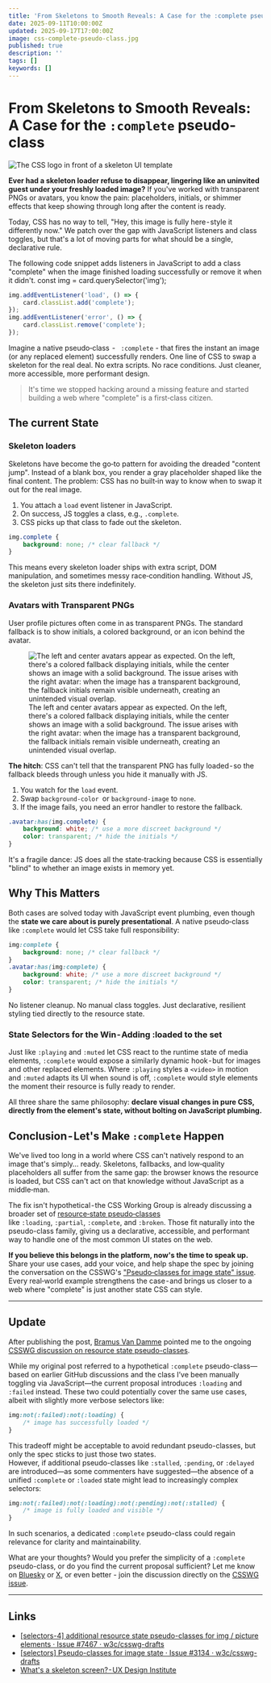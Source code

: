 ```yaml
---
title: 'From Skeletons to Smooth Reveals: A Case for the :complete pseudo-class'
date: 2025-09-11T10:00:00Z
updated: 2025-09-17T17:00:00Z
image: css-complete-pseudo-class.jpg
published: true
description: ''
tags: []
keywords: []
---
```



# From Skeletons to Smooth Reveals: A Case for the `:complete` pseudo-class

![The CSS logo in front of a skeleton UI template](css-complete-pseudo-class.jpg)

**Ever had a skeleton loader refuse to disappear, lingering like an uninvited guest under your freshly loaded image?** If you've worked with transparent PNGs or avatars, you know the pain: placeholders, initials, or shimmer effects that keep showing through long after the content is ready.

Today, CSS has no way to tell, "Hey, this image is fully here - style it differently now." We patch over the gap with JavaScript listeners and class toggles, but that's a lot of moving parts for what should be a single, declarative rule.

The following code snippet adds listeners in JavaScript to add a class "complete" when the image finished loading successfully or remove it when it didn't.
const img = card.querySelector('img');

```js
img.addEventListener('load', () => {
	card.classList.add('complete');
});
img.addEventListener('error', () => {
	card.classList.remove('complete');
});
```

Imagine a native pseudo‑class  - ` :complete` - that fires the instant an image (or any replaced element) successfully renders. One line of CSS to swap a skeleton for the real deal. No extra scripts. No race conditions. Just cleaner, more accessible, more performant design.

> It's time we stopped hacking around a missing feature and started building a web where "complete" is a first‑class citizen.

## The current State

### Skeleton loaders

Skeletons have become the go‑to pattern for avoiding the dreaded "content jump". Instead of a blank box, you render a gray placeholder shaped like the final content. The problem: CSS has no built‑in way to know when to swap it out for the real image.

1. You attach a `load` event listener in JavaScript.
2. On success, JS toggles a class, e.g., `.complete`.
3. CSS picks up that class to fade out the skeleton.

```css
img.complete {
	background: none; /* clear fallback */
}
```

This means every skeleton loader ships with extra script, DOM manipulation, and sometimes messy race‑condition handling. Without JS, the skeleton just sits there indefinitely.

### Avatars with Transparent PNGs

User profile pictures often come in as transparent PNGs. The standard fallback is to show initials, a colored background, or an icon behind the avatar.

<figure>
	<Image
		src={avatarExample}
		alt="The left and center avatars appear as expected. On the left, there's a colored fallback displaying initials, while the center shows an image with a solid background. The issue arises with the right avatar: when the image has a transparent background, the fallback initials remain visible underneath, creating an unintended visual overlap."
	/>
	<figcaption>
		The left and center avatars appear as expected. On the left, there's a colored fallback displaying initials, while
		the center shows an image with a solid background. The issue arises with the right avatar: when the image has a
		transparent background, the fallback initials remain visible underneath, creating an unintended visual overlap.
	</figcaption>
</figure>

**The hitch**: CSS can't tell that the transparent PNG has fully loaded - so the fallback bleeds through unless you hide it manually with JS.

1. You watch for the `load` event.
2. Swap `background-color `or `background-image` to `none`.
3. If the image fails, you need an error handler to restore the fallback.

```css
.avatar:has(img.complete) {
	background: white; /* use a more discreet background */
	color: transparent; /* hide the initials */
}
```

It's a fragile dance: JS does all the state‑tracking because CSS is essentially "blind" to whether an image exists in memory yet.

## Why This Matters

Both cases are solved today with JavaScript event plumbing, even though the **state we care about is purely presentational**. A native pseudo‑class like `:complete` would let CSS take full responsibility:

```css
img:complete {
	background: none; /* clear fallback */
}
.avatar:has(img:complete) {
	background: white; /* use a more discreet background */
	color: transparent; /* hide the initials */
}
```

No listener cleanup. No manual class toggles. Just declarative, resilient styling tied directly to the resource state.

### State Selectors for the Win - Adding :loaded to the set

Just like `:playing` and `:muted` let CSS react to the runtime state of media elements, `:complete` would expose a similarly dynamic hook - but for images and other replaced elements.
Where `:playing` styles a `<video>` in motion and `:muted` adapts its UI when sound is off, `:complete` would style elements the moment their resource is fully ready to render. 

All three share the same philosophy: **declare visual changes in pure CSS, directly from the element's state, without bolting on JavaScript plumbing.**

## Conclusion - Let's Make `:complete` Happen

We've lived too long in a world where CSS can't natively respond to an image that's simply… ready. Skeletons, fallbacks, and low‑quality placeholders all suffer from the same gap: the browser knows the resource is loaded, but CSS can't act on that knowledge without JavaScript as a middle‑man.

The fix isn't hypothetical - the CSS Working Group is already discussing a broader set of [resource‑state pseudo‑classes](https://github.com/w3c/csswg-drafts/issues/3134) like `:loading`, `:partial`, `:complete`, and `:broken`. Those fit naturally into the pseudo-class family, giving us a declarative, accessible, and performant way to handle one of the most common UI states on the web.

**If you believe this belongs in the platform, now's the time to speak up.** Share your use cases, add your voice, and help shape the spec by joining the conversation on the CSSWG's ["Pseudo‑classes for image state" issue](https://github.com/w3c/csswg-drafts/issues/3134). Every real‑world example strengthens the case - and brings us closer to a web where "complete" is just another state CSS can style.

---

## Update

After publishing the post, [Bramus Van Damme](https://bsky.app/profile/bram.us) pointed me to the ongoing [CSSWG discussion on resource state pseudo-classes](https://github.com/w3c/csswg-drafts/issues/7467).

While my original post referred to a hypothetical `:complete` pseudo-class—based on earlier GitHub discussions and the class I’ve been manually toggling via JavaScript—the current proposal introduces `:loading` and `:failed` instead.
These two could potentially cover the same use cases, albeit with slightly more verbose selectors like:

```css
img:not(:failed):not(:loading) {
	/* image has successfully loaded */
}
```

This tradeoff might be acceptable to avoid redundant pseudo-classes, but only the spec sticks to just those two states.  
However, if additional pseudo-classes like `:stalled`, `:pending`, or `:delayed` are introduced—as some commenters have suggested—the absence of a unified `:complete` or `:loaded` state might lead to increasingly complex selectors:

```css
img:not(:failed):not(:loading):not(:pending):not(:stalled) {
	/* image is fully loaded and visible */
}
```

In such scenarios, a dedicated `:complete` pseudo-class could regain relevance for clarity and maintainability.

What are your thoughts? Would you prefer the simplicity of a `:complete` pseudo-class, or do you find the current proposal sufficient?
Let me know on [Bluesky](https://bsky.app/profile/th3s4mur41.me/post/3lykpz2kuic22) or [X](https://x.com/Th3S4mur41/status/1966109475154313716), or even better - join the discussion directly on the [CSSWG issue](https://github.com/w3c/csswg-drafts/issues/7467).

---

## Links

- [[selectors-4] additional resource state pseudo-classes for img / picture elements · Issue #7467 · w3c/csswg-drafts](https://github.com/w3c/csswg-drafts/issues/7467)
- [[selectors] Pseudo-classes for image state · Issue #3134 · w3c/csswg-drafts](https://github.com/w3c/csswg-drafts/issues/3134)
- [What's a skeleton screen? - UX Design Institute](https://www.uxdesigninstitute.com/blog/whats-a-skeleton-screen/)
